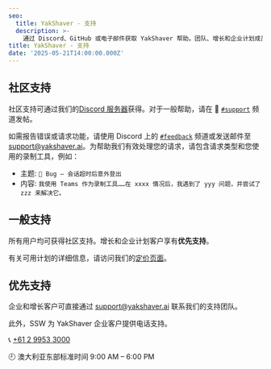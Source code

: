 ```yaml
---
seo:
  title: YakShaver - 支持
  description: >-
    通过 Discord、GitHub 或电子邮件获取 YakShaver 帮助。团队、增长和企业计划成员可享受优先支持。
title: YakShaver - 支持
date: '2025-05-21T14:00:00.000Z'
---
```


## 社区支持

社区支持可通过我们的[Discord 服务器](https://discord.com/invite/Jp9dyxKFjR)获得。对于一般帮助，请在 💬 [`#support`](https://discord.gg/RzZQY7dE) 频道发帖。

如需报告错误或请求功能，请使用 Discord 上的 [`#feedback`](https://discord.gg/scDYE6N2) 频道或发送邮件至 [support@yakshaver.ai](mailto\:support@yakshaver.ai)。为帮助我们有效处理您的请求，请包含请求类型和您使用的录制工具，例如：

* 主题: `🐛 Bug – 会话超时后意外登出`
* 内容: `我使用 Teams 作为录制工具……在 xxxx 情况后，我遇到了 yyy 问题，并尝试了 zzz 来解决它。`

## 一般支持

所有用户均可获得社区支持。增长和企业计划客户享有**优先支持**。

有关可用计划的详细信息，请访问我们的[定价页面](/pricing)。

## 优先支持

企业和增长客户可直接通过 [support@yakshaver.ai](mailto\:support@yakshaver.ai) 联系我们的支持团队。

此外，SSW 为 YakShaver 企业客户提供电话支持。

📞 [+61 2 9953 3000](tel:+61299533000)

🕘 澳大利亚东部标准时间 9:00 AM – 6:00 PM